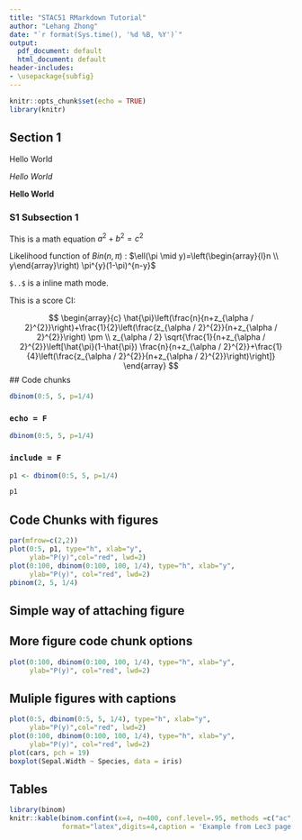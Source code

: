```yaml
---
title: "STAC51 RMarkdown Tutorial"
author: "Lehang Zhong"
date: "`r format(Sys.time(), '%d %B, %Y')`"
output:
  pdf_document: default
  html_document: default
header-includes:
- \usepackage{subfig}
---
```


```r
knitr::opts_chunk$set(echo = TRUE)
library(knitr)
```


## Section 1

Hello World
  
*Hello World*

**Hello World**

### S1 Subsection 1

This is a math equation $a^2 + b^2 = c^2$

Likelihood function of $Bin(n,\pi)$ : $\ell(\pi \mid y)=\left(\begin{array}{l}n \\ y\end{array}\right) \pi^{y}(1-\pi)^{n-y}$

`$..$` is a inline math mode.

This is a score CI:

$$
\begin{array}{c}
\hat{\pi}\left(\frac{n}{n+z_{\alpha / 2}^{2}}\right)+\frac{1}{2}\left(\frac{z_{\alpha / 2}^{2}}{n+z_{\alpha / 2}^{2}}\right) \pm \\
z_{\alpha / 2} \sqrt{\frac{1}{n+z_{\alpha / 2}^{2}}\left[\hat{\pi}(1-\hat{\pi}) \frac{n}{n+z_{\alpha / 2}^{2}}+\frac{1}{4}\left(\frac{z_{\alpha / 2}^{2}}{n+z_{\alpha / 2}^{2}}\right)\right]}
\end{array}
$$
## Code chunks
```r
dbinom(0:5, 5, p=1/4)
```

### `echo = F`

```r
dbinom(0:5, 5, p=1/4)
```


### `include = F`
```r
p1 <- dbinom(0:5, 5, p=1/4)
```

```r
p1
```

## Code Chunks with figures

```r
par(mfrow=c(2,2))
plot(0:5, p1, type="h", xlab="y",
     ylab="P(y)",col="red", lwd=2)
plot(0:100, dbinom(0:100, 100, 1/4), type="h", xlab="y",
     ylab="P(y)", col="red", lwd=2)
pbinom(2, 5, 1/4)
```

## Simple way of attaching figure

## More figure code chunk options
```r
plot(0:100, dbinom(0:100, 100, 1/4), type="h", xlab="y",
     ylab="P(y)", col="red", lwd=2)
```

## Muliple figures with captions
```r
plot(0:5, dbinom(0:5, 5, 1/4), type="h", xlab="y",
     ylab="P(y)",col="red", lwd=2)
plot(0:100, dbinom(0:100, 100, 1/4), type="h", xlab="y",
     ylab="P(y)", col="red", lwd=2)
plot(cars, pch = 19)
boxplot(Sepal.Width ~ Species, data = iris)
```

## Tables

```r
library(binom)
knitr::kable(binom.confint(x=4, n=400, conf.level=.95, methods =c("ac","wilson", "lrt","exact")),
             format="latex",digits=4,caption = 'Example from Lec3 page 10')
```



